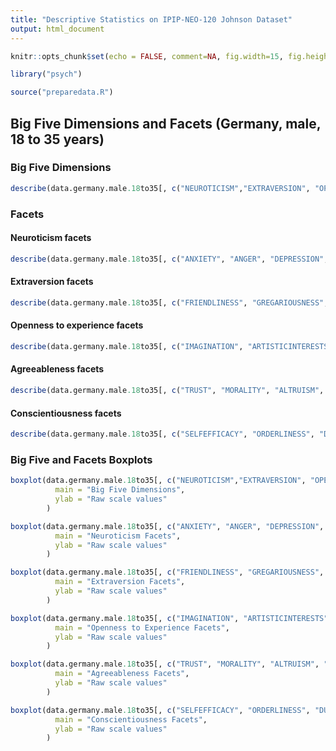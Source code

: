 ```yaml
---
title: "Descriptive Statistics on IPIP-NEO-120 Johnson Dataset"
output: html_document
---
```


```r
knitr::opts_chunk$set(echo = FALSE, comment=NA, fig.width=15, fig.height=6)

library("psych")

source("preparedata.R")
```

## Big Five Dimensions and Facets (Germany, male, 18 to 35 years)

### Big Five Dimensions

````r
describe(data.germany.male.18to35[, c("NEUROTICISM","EXTRAVERSION", "OPENESS", "AGREEABLENESS", "CONSCIENTIOUSNESS")])

````

### Facets

#### Neuroticism facets

````r
describe(data.germany.male.18to35[, c("ANXIETY", "ANGER", "DEPRESSION", "SELFCONSCIOUSNESS", "IMMODERATION", "VULNERABILITY")])
````

#### Extraversion facets

````r
describe(data.germany.male.18to35[, c("FRIENDLINESS", "GREGARIOUSNESS", "ASSERTIVENESS", "ACTIVITYLEVEL", "EXCITEMENTSEEKING", "CHEERFULNESS")])
````

#### Openness to experience facets

````r
describe(data.germany.male.18to35[, c("IMAGINATION", "ARTISTICINTERESTS", "EMOTIONALITY", "ADVENTUROUSNESS", "INTELLECT", "LIBERALISM")])
````

#### Agreeableness facets

````r
describe(data.germany.male.18to35[, c("TRUST", "MORALITY", "ALTRUISM", "COOPERATION", "MODESTY", "SYMPATHY")])
````

#### Conscientiousness facets

````r
describe(data.germany.male.18to35[, c("SELFEFFICACY", "ORDERLINESS", "DUTIFULNESS", "ACHIEVEMENTSTRIVING", "SELFDISCIPLINE", "CAUTIONESS")])
````

### Big Five and Facets Boxplots

````r
boxplot(data.germany.male.18to35[, c("NEUROTICISM","EXTRAVERSION", "OPENESS", "AGREEABLENESS", "CONSCIENTIOUSNESS")],
          main = "Big Five Dimensions",
          ylab = "Raw scale values"
        )

boxplot(data.germany.male.18to35[, c("ANXIETY", "ANGER", "DEPRESSION", "SELFCONSCIOUSNESS", "IMMODERATION", "VULNERABILITY")],
          main = "Neuroticism Facets",
          ylab = "Raw scale values"
        )

boxplot(data.germany.male.18to35[, c("FRIENDLINESS", "GREGARIOUSNESS", "ASSERTIVENESS", "ACTIVITYLEVEL", "EXCITEMENTSEEKING", "CHEERFULNESS")],
          main = "Extraversion Facets",
          ylab = "Raw scale values"
        )

boxplot(data.germany.male.18to35[, c("IMAGINATION", "ARTISTICINTERESTS", "EMOTIONALITY", "ADVENTUROUSNESS", "INTELLECT", "LIBERALISM")],
          main = "Openness to Experience Facets",
          ylab = "Raw scale values"
        )

boxplot(data.germany.male.18to35[, c("TRUST", "MORALITY", "ALTRUISM", "COOPERATION", "MODESTY", "SYMPATHY")],
          main = "Agreeableness Facets",
          ylab = "Raw scale values"
        )

boxplot(data.germany.male.18to35[, c("SELFEFFICACY", "ORDERLINESS", "DUTIFULNESS", "ACHIEVEMENTSTRIVING", "SELFDISCIPLINE", "CAUTIONESS")],
          main = "Conscientiousness Facets",
          ylab = "Raw scale values"
        )
````
